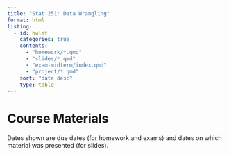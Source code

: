 ```yaml
---
title: "Stat 251: Data Wrangling"
format: html
listing:
  - id: hwlst
    categories: true
    contents: 
      - "homework/*.qmd"
      - "slides/*.qmd"
      - "exam-midterm/index.qmd"
      - "project/*.qmd"
    sort: "date desc"
    type: table
---
```


# Course Materials

Dates shown are due dates (for homework and exams) and dates on which material was presented (for slides).

::: {#hwlst}
:::
